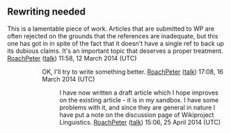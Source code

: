 <article id="42167598" title=Talk:Speech tempo>
	<talkpage id="42167598" title="Talk:Speech tempo">
{{WikiProject Linguistics|class=stub|importance=}}

== Rewriting needed ==

This is a lamentable piece of work. Articles that are submitted to WP are often rejected on the grounds that the references are inadequate, but this one has got in in spite of the fact that it doesn't have a single ref to back up its dubious claims. It's an important topic that deserves a proper treatment. [[User:RoachPeter|RoachPeter]] ([[User talk:RoachPeter|talk]]) 11:58, 12 March 2014 (UTC)
::OK, I'll try to write something better. [[User:RoachPeter|RoachPeter]] ([[User talk:RoachPeter|talk]]) 17:08, 16 March 2014 (UTC)
:::I have now written a draft article which I hope improves on the existing article - it is in my sandbox. I have some problems with it, and since they are general in nature I have put a note on the discussion page of Wikiproject Linguistics. [[User:RoachPeter|RoachPeter]] ([[User talk:RoachPeter|talk]]) 15:06, 25 April 2014 (UTC)
	</talkpage>
</article>